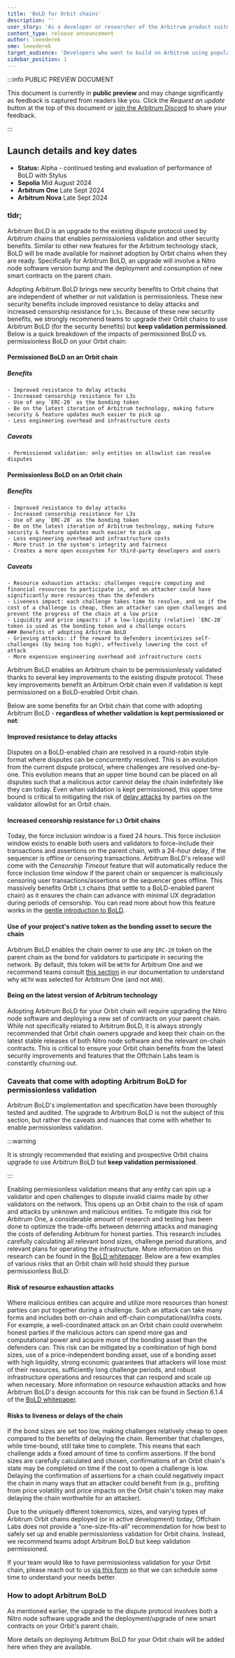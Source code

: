 ```yaml
---
title: 'BoLD for Orbit chains'
description: ''
user_story: 'As a developer or researcher of the Arbitrum product suite, I want to learn about BoLD, a next-generation dispute protocol that enables permissionless validation.'
content_type: release announcement
author: leeederek
sme: leeederek
target_audience: 'Developers who want to build on Arbitrum using popular programming languages, like Rust'
sidebar_position: 1
---
```


:::info PUBLIC PREVIEW DOCUMENT

This document is currently in **public preview** and may change significantly as feedback is captured from readers like you. Click the _Request an update_ button at the top of this document or [join the Arbitrum Discord](https://discord.gg/arbitrum) to share your feedback.

:::


## Launch details and key dates

- **Status:** Alpha - continued testing and evaluation of performance of BoLD with Stylus
- **Sepolia** Mid August 2024                                             
- <a data-quicklook-from="arbitrum-one">**Arbitrum One**</a> Late Sept 2024
- <a data-quicklook-from="arbitrum-nova">**Arbitrum Nova**</a> Late Sept 2024


### tldr;

Arbitrum BoLD is an upgrade to the existing dispute protocol used by Arbitrum chains that enables permissionless validation and other security benefits. Similar to other new features for the Arbitrum technology stack, BoLD will be made available for mainnet adoption by Orbit chains when they are ready. Specifically for Arbitrum BoLD, an upgrade will involve a Nitro node software version bump and the deployment and consumption of new smart contracts on the parent chain.

Adopting <a data-quicklook-from="bold">Arbitrum BoLD</a> brings new security benefits to Orbit chains that are independent of whether or not validation is permissionless. These new security benefits include improved resistance to delay attacks and increased censorship resistance for `L3s`. Because of these new security benefits, we strongly recommend teams to upgrade their Orbit chains to use Arbitrum BoLD (for the security benefits) but **keep validation permissioned**. Below is a quick breakdown of the impacts of permissioned BoLD vs. permissionless BoLD on your Orbit chain:


#### Permissioned BoLD on an Orbit chain

##### Benefits                                                                                                           
    - Improved resistance to delay attacks                                                                               
    - Increased censorship resistance for L3s                                                                            
    - Use of any `ERC-20` as the bonding token                                                                           
    - Be on the latest iteration of Arbitrum technology, making future security & feature updates much easier to pick up 
    - Less engineering overhead and infrastructure costs                                                                 

##### Caveats 
    - Permissioned validation: only entities on allowlist can resolve disputes

#### Permissionless BoLD on an Orbit chain

##### Benefits                                                                                                           
    - Improved resistance to delay attacks                                                                               
    - Increased censorship resistance for L3s                                                                            
    - Use of any `ERC-20` as the bonding token                                                                           
    - Be on the latest iteration of Arbitrum technology, making future security & feature updates much easier to pick up 
    - Less engineering overhead and infrastructure costs                                                                 
    - More trust in the system's integrity and fairness                                                                  
    - Creates a more open ecosystem for third-party developers and users                                                 

##### Caveats 
    - Resource exhaustion attacks: challenges require computing and financial resources to participate in, and an attacker could have significantly more resources than the defenders
    - Liveness impact: each challenge takes time to resolve, and so if the cost of a challenge is cheap, then an attacker can open challenges and prevent the progress of the chain at a low price 
    - Liquidity and price impacts: if a low-liquidity (relative) `ERC-20` token is used as the bonding token and a challenge occurs                                                                                        ### Benefits of adopting Arbitrum BoLD
    - Grieving attacks: if the reward to defenders incentivizes self-challenges (by being too high), effectively lowering the cost of attack
    - More expensive engineering overhead and infrastructure costs

Arbitrum BoLD enables an Arbitrum chain to be permissionlessly validated thanks to several key improvements to the existing dispute protocol. These key improvements benefit an Arbitrum Orbit chain even if validation is kept permissioned on a BoLD-enabled Orbit chain. 

Below are some benefits for an Orbit chain that come with adopting Arbitrum BoLD - **regardless of whether validation is kept permissioned or not**:

#### Improved resistance to delay attacks
Disputes on a BoLD-enabled chain are resolved in a round-robin style format where disputes can be concurrently resolved. This is an evolution from the current dispute protocol, where challenges are resolved one-by-one. This evolution means that an upper time bound can be placed on all disputes such that a malicious actor cannot delay the chain indefinitely like they can today. Even when validation is kept permissioned, this upper time bound is critical to mitigating the risk of [delay attacks](https://medium.com/offchainlabs/solutions-to-delay-attacks-on-rollups-434f9d05a07a) by parties on the validator allowlist for an Orbit chain.

#### Increased censorship resistance for `L3` Orbit chains
Today, the force inclusion window is a fixed 24 hours. This force inclusion window exists to enable both users and validators to force-include their transactions and assertions on the parent chain, with a 24-hour delay, if the sequencer is offline or censoring transactions. Arbitrum BoLD's release will come with the *Censorship Timeout* feature that will automatically reduce the force inclusion time window if the parent chain or sequencer is maliciously censoring user transactions/assertions or the sequencer goes offline. This massively benefits Orbit `L3` chains (that settle to a BoLD-enabled parent chain) as it ensures the chain can advance with minimal UX degradation during periods of censorship. You can read more about how this feature works in the [gentle introduction to BoLD](https://docs.arbitrum.io/how-arbitrum-works/bold/gentle-introduction#q-how-do-bold-based-l3s-challenge-periods-operate-considering-the-worst-case-scenario).

#### Use of your project's native token as the bonding asset to secure the chain
Arbitrum BoLD enables the chain owner to use any `ERC-20` token on the parent chain as the bond for validators to participate in securing the network. By default, this token will be `WETH` for Arbitrum One and we recommend teams consult [this section](https://docs.arbitrum.io/how-arbitrum-works/bold/gentle-introduction#q-why-is-arb-not-the-bonding-token-used-in-bold-on-arbitrum-one) in our documentation to understand why `WETH` was selected for Arbitrum One (and not `ARB`).

#### Being on the latest version of Arbitrum technology
Adopting Arbitrum BoLD for your Orbit chain will require upgrading the Nitro node software and deploying a new set of contracts on your parent chain. While not specifically related to Arbitrum BoLD, it is always strongly recommended that Orbit chain owners upgrade and keep their chain on the latest stable releases of both Nitro node software and the relevant on-chain contracts. This is critical to ensure your Orbit chain benefits from the latest security improvements and features that the Offchain Labs team is constantly churning out.

### Caveats that come with adopting Arbitrum BoLD for permissionless validation

Arbitrum BoLD's implementation and specification have been thoroughly tested and audited. The upgrade to Arbitrum BoLD is not the subject of this section, but rather the caveats and nuances that come with whether to enable permissionless validation. 

:::warning

It is strongly recommended that existing and prospective Orbit chains upgrade to use Arbitrum BoLD but **keep validation permissioned**.

:::

Enabling permissionless validation means that any entity can spin up a validator and open challenges to dispute invalid claims made by other validators on the network. This opens up an Orbit chain to the risk of spam and attacks by unknown and malicious entities. To mitigate this risk for Arbitrum One, a considerable amount of research and testing has been done to optimize the trade-offs between deterring attacks and managing the costs of defending Arbitrum for honest parties. This research includes carefully calculating all relevant bond sizes, challenge period durations, and relevant plans for operating the infrastructure. More information on this research can be found in the [BoLD whitepaper](https://arxiv.org/abs/2404.10491). Below are a few examples of various risks that an Orbit chain will hold should they pursue permissionless BoLD:

#### Risk of resource exhaustion attacks
Where malicious entities can acquire and utilize more resources than honest parties can put together during a challenge. Such an attack can take many forms and includes both on-chain and off-chain computational/infra costs. For example, a well-coordinated attack on an Orbit chain could overwhelm honest parties if the malicious actors can spend more gas and computational power and acquire more of the bonding asset than the defenders can. This risk can be mitigated by a combination of high bond sizes, use of a price-independent bonding asset, use of a bonding asset with high liquidity, strong economic guarantees that attackers will lose most of their resources, sufficiently long challenge periods, and robust infrastructure operations and resources that can respond and scale up when necessary. More information on resource exhaustion attacks and how Arbitrum BoLD's design accounts for this risk can be found in Section 6.1.4 of the [BoLD whitepaper](https://arxiv.org/abs/2404.10491).

#### Risks to liveness or delays of the chain
If the bond sizes are set too low, making challenges relatively cheap to open compared to the benefits of delaying the chain. Remember that challenges, while time-bound, still take time to complete. This means that each challenge adds a fixed amount of time to confirm assertions. If the bond sizes are carefully calculated and chosen, confirmations of an Orbit chain's state may be completed on time if the cost to open a challenge is low. Delaying the confirmation of assertions for a chain could negatively impact the chain in many ways that an attacker could benefit from (e.g., profiting from price volatility and price impacts on the Orbit chain's token may make delaying the chain worthwhile for an attacker).

Due to the uniquely different tokenomics, sizes, and varying types of <a data-quicklook-from= "arbitrum-orbit">Arbitrum Orbit</a> chains deployed (or in active development) today, <a data-quicklook-from= "offchain-labs">Offchain Labs</a> does not provide a "one-size-fits-all" recommendation for how best to safely set up and enable permissionless validation for Orbit chains. Instead, we recommend teams adopt Arbitrum BoLD but keep validation permissioned. 

If your team would like to have permissionless validation for your Orbit chain, please reach out to us [via this form](https://docs.google.com/forms/d/e/1FAIpQLSe5YWxFbJ8DgWcDNbIW2YYuTRmegtx2FHObym00_sOt0kq4wA/viewform) so that we can schedule some time to understand your needs better.

### How to adopt Arbitrum BoLD

As mentioned earlier, the upgrade to the dispute protocol involves both a Nitro node software upgrade and the deployment/upgrade of new smart contracts on your Orbit's parent chain.

More details on deploying Arbitrum BoLD for your Orbit chain will be added here when they are available.
